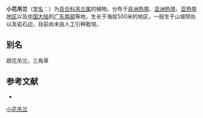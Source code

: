 {{Speciesbox
| name = 小花吊兰
| status = 
| status_system = 
| image = 
| genus = Chlorophytum
| species = laxum
| authority = R. Br.
}}

'''小花吊兰'''（[[学名|学名]]：{{lang|la|''Chlorophytum laxum''}}）为[[百合科|百合科]][[吊兰属|吊兰属]]的植物。分布于[[非洲热带|非洲热带]]、[[亚洲热带|亚洲热带]]、[[亚热带地区|亚热带地区]]以及[[中国大陆|中国大陆]]的[[广东南部|广东南部]]等地，生长于海拔500米的地区，一般生于山坡阴处以及岩石边，目前尚未由人工引种栽培。

== 别名 ==
疏花吊兰，三角草

== 参考文献 ==
<div class="references-small">
* {{cite web| url =http://www.bioinfo.cn/db05/KmzwSpecies.php?action=view&id=290| title =小花吊兰| work =《中国高等植物数据库全库》| publisher =中国科学院微生物研究所| author =昆明植物研究所| accessdate =2009-02-21| deadurl =yes| archiveurl =https://web.archive.org/web/20160305035736/http://www.bioinfo.cn/db05/KmzwSpecies.php?action=view&id=290| archivedate =2016-03-05}}
</div>
{{Taxonbar|from=Q15224947}}

[[Category:吊兰属|小花吊兰]]


{{植物小作品}}